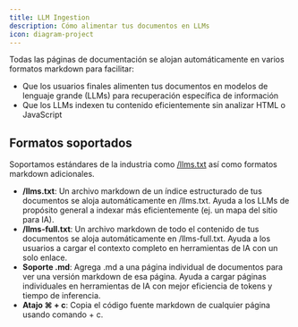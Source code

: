 ```yaml
---
title: LLM Ingestion
description: Cómo alimentar tus documentos en LLMs
icon: diagram-project
---
```


Todas las páginas de documentación se alojan automáticamente en varios formatos markdown para facilitar:

* Que los usuarios finales alimenten tus documentos en modelos de lenguaje grande (LLMs) para recuperación específica de información
* Que los LLMs indexen tu contenido eficientemente sin analizar HTML o JavaScript

## Formatos soportados

Soportamos estándares de la industria como [/llms.txt](https://llmstxt.org) así como formatos markdown adicionales.

* **/llms.txt**: Un archivo markdown de un índice estructurado de tus documentos se aloja automáticamente en /llms.txt. Ayuda a los LLMs de propósito general a indexar más eficientemente (ej. un mapa del sitio para IA).
* **/llms-full.txt**: Un archivo markdown de todo el contenido de tus documentos se aloja automáticamente en /llms-full.txt. Ayuda a los usuarios a cargar el contexto completo en herramientas de IA con un solo enlace.
* **Soporte .md**: Agrega .md a una página individual de documentos para ver una versión markdown de esa página. Ayuda a cargar páginas individuales en herramientas de IA con mejor eficiencia de tokens y tiempo de inferencia.
* **Atajo ⌘ + c**: Copia el código fuente markdown de cualquier página usando comando + c.
